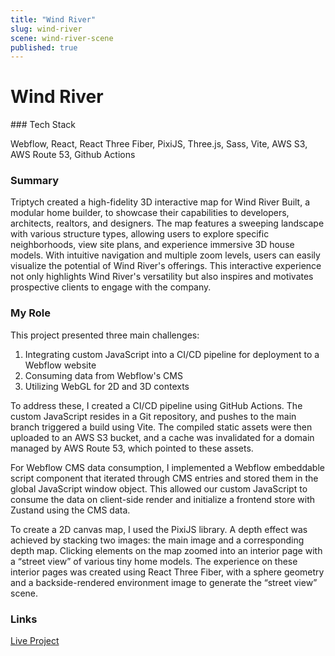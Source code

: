 ```yaml
---
title: "Wind River"
slug: wind-river
scene: wind-river-scene
published: true
---
```


<div className="flex flex-col w-full h-fit gap-y-16">
<div className="flex flex-col w-full min-h-[calc(40vh-var(--header-height))] justify-center"></div>
<Container>

# Wind River

</Container>
<Container>
### Tech Stack

Webflow, React, React Three Fiber, PixiJS, Three.js, Sass, Vite, AWS S3, AWS Route 53, Github Actions

### Summary

Triptych created a high-fidelity 3D interactive map for Wind River Built, a modular home builder, to showcase their capabilities to developers, architects, realtors, and designers. The map features a sweeping landscape with various structure types, allowing users to explore specific neighborhoods, view site plans, and experience immersive 3D house models. With intuitive navigation and multiple zoom levels, users can easily visualize the potential of Wind River's offerings. This interactive experience not only highlights Wind River's versatility but also inspires and motivates prospective clients to engage with the company.

### My Role

This project presented three main challenges:

1. Integrating custom JavaScript into a CI/CD pipeline for deployment to a Webflow website
2. Consuming data from Webflow's CMS
3. Utilizing WebGL for 2D and 3D contexts

To address these, I created a CI/CD pipeline using GitHub Actions. The custom JavaScript resides in a Git repository, and pushes to the main branch triggered a build using Vite. The compiled static assets were then uploaded to an AWS S3 bucket, and a cache was invalidated for a domain managed by AWS Route 53, which pointed to these assets.

For Webflow CMS data consumption, I implemented a Webflow embeddable script component that iterated through CMS entries and stored them in the global JavaScript window object. This allowed our custom JavaScript to consume the data on client-side render and initialize a frontend store with Zustand using the CMS data.

To create a 2D canvas map, I used the PixiJS library. A depth effect was achieved by stacking two images: the main image and a corresponding depth map. Clicking elements on the map zoomed into an interior page with a “street view” of various tiny home models. The experience on these interior pages was created using React Three Fiber, with a sphere geometry and a backside-rendered environment image to generate the “street view” scene.

### Links

[Live Project](https://www.windriverbuilt.com/experience/map)

</Container>
</div>
